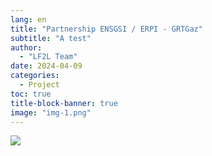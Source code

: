 ```yaml
---
lang: en
title: "Partnership ENSGSI / ERPI - GRTGaz"
subtitle: "A test"
author: 
  - "LF2L Team"
date: 2024-04-09
categories:
  - Project
toc: true  
title-block-banner: true
image: "img-1.png"
---
```



![](img-1.png){.preview-image}
